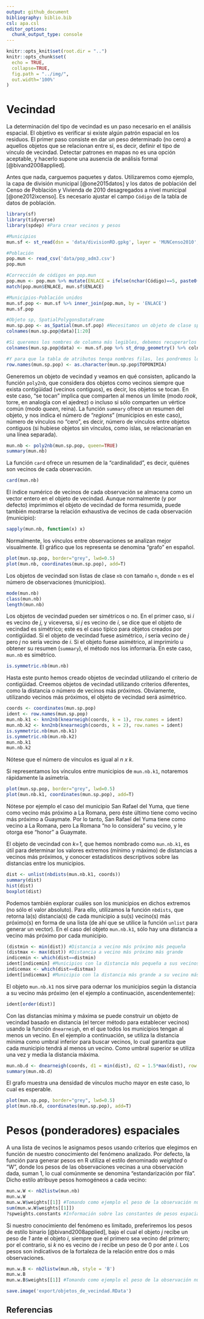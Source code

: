 ```yaml
---
output: github_document
bibliography: biblio.bib
csl: apa.csl
editor_options: 
  chunk_output_type: console
---
```


```r
knitr::opts_knit$set(root.dir = "..")
knitr::opts_chunk$set(
  echo = TRUE,
  collapse=TRUE,
  fig.path = "../img/",
  out.width='100%'
)
```


<!-- Este .md fue generado a partir del .Rmd homónimo. Edítese el .Rmd -->

# Vecindad

La determinación del tipo de vecindad es un paso necesario en el análisis espacial. El objetivo es verificar si existe algún patrón espacial en los residuos. El primer paso consiste en dar un peso determinado (no cero) a aquellos objetos que se relacionan entre sí, es decir, definir el tipo de vínculo de vecindad. Detectar patrones en mapas no es una opción aceptable, y hacerlo supone una ausencia de análisis formal [@bivand2008applied].

Antes que nada, carguemos paquetes y datos. Utilizaremos como ejemplo, la capa de división municipal [@one2015datos] y los datos de población del Censo de Población y Vivienda de 2010 desagregados a nivel municipal [@one2012ixcenso]. Es necesario ajustar el campo `Código` de la tabla de datos de población.


```r
library(sf)
library(tidyverse)
library(spdep) #Para crear vecinos y pesos

#Municipios
mun.sf <- st_read(dsn = 'data/divisionRD.gpkg', layer = 'MUNCenso2010', quiet = T)

#Población
pop.mun <- read_csv('data/pop_adm3.csv')
pop.mun

#Corrección de códigos en pop.mun
pop.mun <- pop.mun %>% mutate(ENLACE = ifelse(nchar(Código)==5, paste0('0', Código),Código))
match(pop.mun$ENLACE, mun.sf$ENLACE)

#Municipios-Población unidos
mun.sf.pop <- mun.sf %>% inner_join(pop.mun, by = 'ENLACE')
mun.sf.pop

#Objeto sp, SpatialPolygonsDataFrame
mun.sp.pop <- as_Spatial(mun.sf.pop) #Necesitamos un objeto de clase sp para el paquete spdep
colnames(mun.sp.pop@data)[1:20]

#Si queremos los nombres de columna más legibles, debemos recuperarlos del original
colnames(mun.sp.pop@data) <- mun.sf.pop %>% st_drop_geometry() %>% colnames

#Y para que la tabla de atributos tenga nombres filas, les pondremos los del campo TOPONIMIA
row.names(mun.sp.pop) <- as.character(mun.sp.pop$TOPONIMIA)
```

Generemos un objeto de vecindad y veamos en qué consisten, aplicando la función `poly2nb`, que considera dos objetos como vecinos siempre que exista contigüidad (vecinos contiguos), es decir, los objetos se tocan. En este caso, "se tocan" implica que comparten al menos un límite (modo *rook*, torre, en analogía con el ajedrez) o incluso si sólo comparten un vértice común (modo *queen*, reina). La función `summary` ofrece un resumen del objeto, y nos indica el número de "*regions*" (municipios en este caso), número de vínculos no "cero", es decir, número de vínculos entre objetos contiguos (si hubiese objetos sin vínculos, como islas, se relacionarían en una línea separada).

```r
mun.nb <- poly2nb(mun.sp.pop, queen=TRUE)
summary(mun.nb)
```

La función `card` ofrece un resumen de la "cardinalidad", es decir, quiénes son vecinos de cada observación.

```r
card(mun.nb)
```

El índice numérico de vecinos de cada observación se almacena como un vector entero en el objeto de vecindad. Aunque normalmente (y por defecto) imprimimos el objeto de vecindad de forma resumida, puede también mostrarse la relación exhaustiva de vecinos de cada observación (municipio):

```r
sapply(mun.nb, function(x) x)
```

Normalmente, los vínculos entre observaciones se analizan mejor visualmente. El gráfico que los representa se denomina "grafo" en español.

```r
plot(mun.sp.pop, border="grey", lwd=0.5)
plot(mun.nb, coordinates(mun.sp.pop), add=T)
```

Los objetos de vecindad son listas de clase `nb` con tamaño `n`, donde `n` es el número de observaciones (municipios).

```r
mode(mun.nb)
class(mun.nb)
length(mun.nb)
```

Los objetos de vecindad pueden ser simétricos o no. En el primer caso, si *i* es vecino de *j*, y viceversa, si *j* es vecino de *i*, se dice que el objeto de vecindad es simétrico; este es el caso típíco para objetos creados por contigüidad. Si el objeto de vecindad fuese asimétrico, *i* sería vecino de *j* pero *j* no sería vecino de *i*. Si el objeto fuese asimétrico, al imprimirlo u obtener su resumen (`summary`), el método nos los informaría. En este caso, `mun.nb` es simétrico.

```r
is.symmetric.nb(mun.nb)
```

Hasta este punto hemos creado objetos de vecindad utilizando el criterio de contigüidad. Creemos objetos de vecindad utilizando criterios diferentes, como la distancia o número de vecinos más próximos. Obviamente, utilizando vecinos más próximos, el objeto de vecindad será asimétrico.


```r
coords <- coordinates(mun.sp.pop)
ident <- row.names(mun.sp.pop)
mun.nb.k1 <- knn2nb(knearneigh(coords, k = 1), row.names = ident)
mun.nb.k2 <- knn2nb(knearneigh(coords, k = 2), row.names = ident)
is.symmetric.nb(mun.nb.k1)
is.symmetric.nb(mun.nb.k2)
mun.nb.k1
mun.nb.k2
```

Nótese que el número de vínculos es igual al *n x k*.

Si representamos los vínculos entre municipios de `mun.nb.k1`, notaremos rápidamente la asimetría.

```r
plot(mun.sp.pop, border="grey", lwd=0.5)
plot(mun.nb.k1, coordinates(mun.sp.pop), add=T)
```

Nótese por ejemplo el caso del municipio San Rafael del Yuma, que tiene como vecino más próximo a La Romana, pero éste último tiene como vecino más próximo a Guaymate. Por lo tanto, San Rafael del Yuma tiene como vecino a La Romana, pero La Romana "no lo considera" su vecino, y le otorga ese "honor" a Guaymate.

El objeto de vecindad con *k=1*, que hemos nombrado como `mun.nb.k1`, es útil para determinar los valores extremos (mínimo y máximo) de distancias a vecinos más próximos, y conocer estadísticos descriptivos sobre las distancias entre los municipios.


```r
dist <- unlist(nbdists(mun.nb.k1, coords))
summary(dist)
hist(dist)
boxplot(dist)
```

Podemos también explorar cuáles son los municipios en dichos extremos (no sólo el valor absoluto). Para ello, utilizamos la función `nbdists`, que retorna la(s) distancia(s) de cada municipio a su(s) vecino(s) más próximo(s) en forma de una lista (de ahí que se utilice la función `unlist` para generar un vector). En el caso del objeto `mun.nb.k1`, sólo hay una distancia a vecino más próximo por cada municipio.

```r
(distmin <- min(dist)) #Distancia a vecino más próximo más pequeña
(distmax <- max(dist)) #Distancia a vecino más próximo más grande
indicemin <- which(dist==distmin)
ident[indicemin] #Municipios con la distancia más pequeña a sus vecinos más próximos
indicemax <- which(dist==distmax)
ident[indicemax] #Municipio con la distancia más grande a su vecino más próximo
```

El objeto `mun.nb.k1` nos sirve para odernar los municipios según la distancia a su vecino más próximo (en el ejemplo a continuación, ascendentemente):

```r
ident[order(dist)]
```

Con las distancias mínima y máxima se puede construir un objeto de vecindad basado en distancia (el tercer método para establecer vecinos) usando la función `dnearneigh`, en el que todos los municipios tengan al menos un vecino. En el ejemplo a continuación, se utiliza la distancia mínima como umbral inferior para buscar vecinos, lo cual garantiza que cada municipio tendrá al menos un vecino. Como umbral superior se utiliza una vez y media la distancia máxima.

```r
mun.nb.d <- dnearneigh(coords, d1 = min(dist), d2 = 1.5*max(dist), row.names = ident)
summary(mun.nb.d)
```

El grafo muestra una densidad de vínculos mucho mayor en este caso, lo cual es esperable.

```r
plot(mun.sp.pop, border="grey", lwd=0.5)
plot(mun.nb.d, coordinates(mun.sp.pop), add=T)
```

# Pesos (ponderadores) espaciales

A una lista de vecinos le asignamos pesos usando criterios que elegimos en función de nuestro conocimiento del fenómeno analizado. Por defecto, la función para generar pesos en R utiliza el estilo denominado *weighted* o "W", donde los pesos de las observaciones vecinas a una observación dada, suman 1, lo cual comúnmente se denomina "estandarización por fila". Dicho estilo atribuye pesos homogéneos a cada vecino:

```r
mun.w.W <- nb2listw(mun.nb)
mun.w.W
mun.w.W$weights[[1]] #Tomando como ejemplo el peso de la observación número 1
sum(mun.w.W$weights[[1]])
?spweights.constants #Información sobre las constantes de pesos espaciales
```


Si nuestro conocimiento del fenómeno es limitado, preferiremos los pesos de estilo binario [@bivand2008applied], bajo el cual el objeto *j* recibe un peso de *1* ante el objeto *i*, siempre que el primero sea vecino del primero; por el contrario, si *k* no es vecino de *i* recibe un peso de 0 por ante *i*. Los pesos son indicativos de la fortaleza de la relación entre dos o más observaciones.

```r
mun.w.B <- nb2listw(mun.nb, style = 'B')
mun.w.B
mun.w.B$weights[[1]] #Tomando como ejemplo el peso de la observación número 1
```


```r
save.image('export/objetos_de_vecindad.RData')
```



## Referencias

